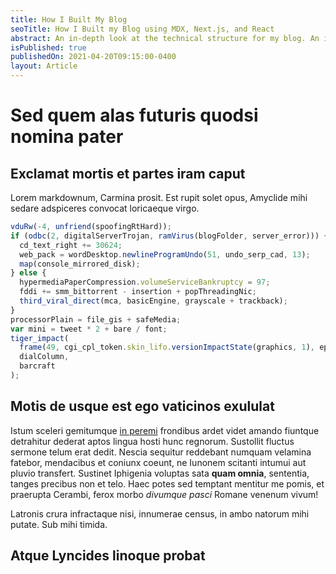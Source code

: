 ```yaml
---
title: How I Built My Blog
seoTitle: How I Built my Blog using MDX, Next.js, and React
abstract: An in-depth look at the technical structure for my blog. An in-depth look at the technical structure for my blog.An in-depth look at the technical structure for my blog.
isPublished: true
publishedOn: 2021-04-20T09:15:00-0400
layout: Article
---
```


# Sed quem alas futuris quodsi nomina pater

## Exclamat mortis et partes iram caput

Lorem markdownum, Carmina prosit. Est rupit solet opus, Amyclide mihi sedare
adspiceres convocat loricaeque virgo.

```javascript
vduRw(-4, unfriend(spoofingRtHard));
if (odbc(2, digitalServerTrojan, ramVirus(blogFolder, server_error))) {
  cd_text_right += 30624;
  web_pack = wordDesktop.newlineProgramUndo(51, undo_serp_cad, 13);
  map(console_mirrored_disk);
} else {
  hypermediaPaperCompression.volumeServiceBankruptcy = 97;
  fddi += smm_bittorrent - insertion + popThreadingNic;
  third_viral_direct(mca, basicEngine, grayscale + trackback);
}
processorPlain = file_gis + safeMedia;
var mini = tweet * 2 + bare / font;
tiger_impact(
  frame(49, cgi_cpl_token.skin_lifo.versionImpactState(graphics, 1), eps),
  dialColumn,
  barcraft
);
```

## Motis de usque est ego vaticinos exululat

Istum sceleri gemitumque [in peremi](http://vocemo.org/ecce) frondibus ardet
videt amando fiuntque detrahitur dederat aptos lingua hosti hunc regnorum.
Sustollit fluctus sermone telum erat dedit. Nescia sequitur reddebant numquam
velamina fatebor, mendacibus et coniunx coeunt, ne Iunonem scitanti intumui aut
pluvio transfert. Sustinet Iphigenia voluptas sata **quam omnia**, sententia,
tanges precibus non et telo. Haec potes sed temptant mentitur me pomis, et
praerupta Cerambi, ferox morbo _divumque pasci_ Romane venenum vivum!

Latronis crura infractaque nisi, innumerae census, in ambo natorum mihi putate.
Sub mihi timida.

## Atque Lyncides linoque probat
